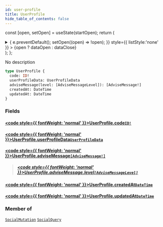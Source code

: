 ```yaml
---
id: user-profile
title: UserProfile
hide_table_of_contents: false
---
```






const [open, setOpen] = useState(startOpen);
return (
<details {...(open ? { open: true } : {})} className="details" style={{ border:'none', boxShadow:'none', background:'var(--ifm-background-color)' }}>
<summary
onClick={(e) => {
e.preventDefault();
setOpen((open) => !open);
}}
style={{ listStyle:'none' }} >
{open ? dataOpen : dataClose}
</summary>
{open && children}
</details>
);
};

No description

```graphql
type UserProfile {
  code: ID!
  userProfileData: UserProfileData
  adviseMessage(level: [AdviseMessageLevel]): [AdviseMessage!]
  createdAt: DateTime
  updatedAt: DateTime
}
```

### Fields

#### [<code style={{ fontWeight: 'normal' }}>UserProfile.<b>code</b></code>](#)<Bullet />[`ID!`](/api/scalars/id) <Badge class="badge badge--secondary" text="non-null"/> <Badge class="badge badge--secondary" text="scalar"/>

>

#### [<code style={{ fontWeight: 'normal' }}>UserProfile.<b>userProfileData</b></code>](#)<Bullet />[`UserProfileData`](/api/objects/user-profile-data) <Badge class="badge badge--secondary" text="object"/>

>

#### [<code style={{ fontWeight: 'normal' }}>UserProfile.<b>adviseMessage</b></code>](#)<Bullet />[`[AdviseMessage!]`](/api/objects/advise-message) <Badge class="badge badge--secondary" text="list"/> <Badge class="badge badge--secondary" text="object"/>

> ##### [<code style={{ fontWeight: 'normal' }}>UserProfile.adviseMessage.<b>level</b></code>](#)<Bullet />[`[AdviseMessageLevel]`](/api/enums/advise-message-level) <Badge class="badge badge--secondary" text="list"/> <Badge class="badge badge--secondary" text="enum"/>

#### [<code style={{ fontWeight: 'normal' }}>UserProfile.<b>createdAt</b></code>](#)<Bullet />[`DateTime`](/api/scalars/date-time) <Badge class="badge badge--secondary" text="scalar"/>

>

#### [<code style={{ fontWeight: 'normal' }}>UserProfile.<b>updatedAt</b></code>](#)<Bullet />[`DateTime`](/api/scalars/date-time) <Badge class="badge badge--secondary" text="scalar"/>

>

### Member of

[`SocialMutation`](/api/objects/social-mutation) <Badge class="badge badge--secondary" text="object"/><Bullet />[`SocialQuery`](/api/objects/social-query) <Badge class="badge badge--secondary" text="object"/>

